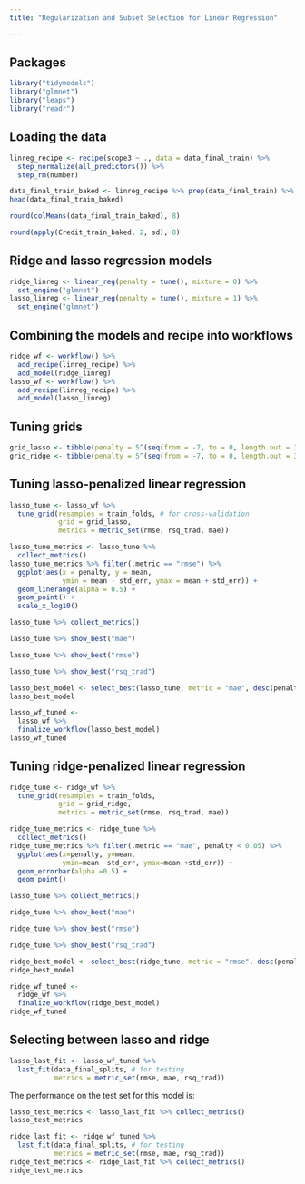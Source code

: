 ```yaml
---
title: "Regularization and Subset Selection for Linear Regression"

---
```



## Packages


```r
library("tidymodels")
library("glmnet")
library("leaps")
library("readr")
```

## Loading the data 


```r
linreg_recipe <- recipe(scope3 ~ ., data = data_final_train) %>% 
  step_normalize(all_predictors()) %>% 
  step_rm(number)
```


```r
data_final_train_baked <- linreg_recipe %>% prep(data_final_train) %>% bake(data_final_train)
head(data_final_train_baked)
```

```r
round(colMeans(data_final_train_baked), 8)
```

```r
round(apply(Credit_train_baked, 2, sd), 8)
```


## Ridge and lasso regression models


```r
ridge_linreg <- linear_reg(penalty = tune(), mixture = 0) %>% 
  set_engine("glmnet")
lasso_linreg <- linear_reg(penalty = tune(), mixture = 1) %>% 
  set_engine("glmnet")
```


## Combining the models and recipe into workflows

```r
ridge_wf <- workflow() %>% 
  add_recipe(linreg_recipe) %>% 
  add_model(ridge_linreg)
lasso_wf <- workflow() %>% 
  add_recipe(linreg_recipe) %>% 
  add_model(lasso_linreg)
```



## Tuning grids

```r
grid_lasso <- tibble(penalty = 5^(seq(from = -7, to = 0, length.out = 30)))
grid_ridge <- tibble(penalty = 5^(seq(from = -7, to = 0, length.out = 30)))
```

## Tuning lasso-penalized linear regression



```r
lasso_tune <- lasso_wf %>% 
  tune_grid(resamples = train_folds, # for cross-validation
            grid = grid_lasso,
            metrics = metric_set(rmse, rsq_trad, mae))
```


```r
lasso_tune_metrics <- lasso_tune %>% 
  collect_metrics()
lasso_tune_metrics %>% filter(.metric == "rmse") %>% 
  ggplot(aes(x = penalty, y = mean, 
             ymin = mean - std_err, ymax = mean + std_err)) + 
  geom_linerange(alpha = 0.5) + 
  geom_point() + 
  scale_x_log10()
```

```r
lasso_tune %>% collect_metrics()
```


```r
lasso_tune %>% show_best("mae")
```

```r
lasso_tune %>% show_best("rmse")
```
```r
lasso_tune %>% show_best("rsq_trad")
```


```r
lasso_best_model <- select_best(lasso_tune, metric = "mae", desc(penalty))
lasso_best_model
```



```r
lasso_wf_tuned <- 
  lasso_wf %>% 
  finalize_workflow(lasso_best_model)
lasso_wf_tuned
```

## Tuning ridge-penalized linear regression


```r
ridge_tune <- ridge_wf %>% 
  tune_grid(resamples = train_folds, 
            grid = grid_ridge,
            metrics = metric_set(rmse, rsq_trad, mae))
```


```r
ridge_tune_metrics <- ridge_tune %>% 
  collect_metrics()
ridge_tune_metrics %>% filter(.metric == "mae", penalty < 0.05) %>% 
  ggplot(aes(x=penalty, y=mean,
             ymin=mean -std_err, ymax=mean +std_err)) + 
  geom_errorbar(alpha =0.5) +
  geom_point()
```

```r
lasso_tune %>% collect_metrics()
```

```r
ridge_tune %>% show_best("mae")
```
```r
ridge_tune %>% show_best("rmse")
```
```r
ridge_tune %>% show_best("rsq_trad")
```



```r
ridge_best_model <- select_best(ridge_tune, metric = "rmse", desc(penalty))
ridge_best_model
```


```r
ridge_wf_tuned <- 
  ridge_wf %>% 
  finalize_workflow(ridge_best_model)
ridge_wf_tuned
```



## Selecting between lasso and ridge


```r
lasso_last_fit <- lasso_wf_tuned %>% 
  last_fit(data_final_splits, # for testing
           metrics = metric_set(rmse, mae, rsq_trad))
```



The performance on the test set for this model is:
```r
lasso_test_metrics <- lasso_last_fit %>% collect_metrics()
lasso_test_metrics
```



```r
ridge_last_fit <- ridge_wf_tuned %>% 
  last_fit(data_final_splits, # for testing
           metrics = metric_set(rmse, mae, rsq_trad))
ridge_test_metrics <- ridge_last_fit %>% collect_metrics()
ridge_test_metrics
```

